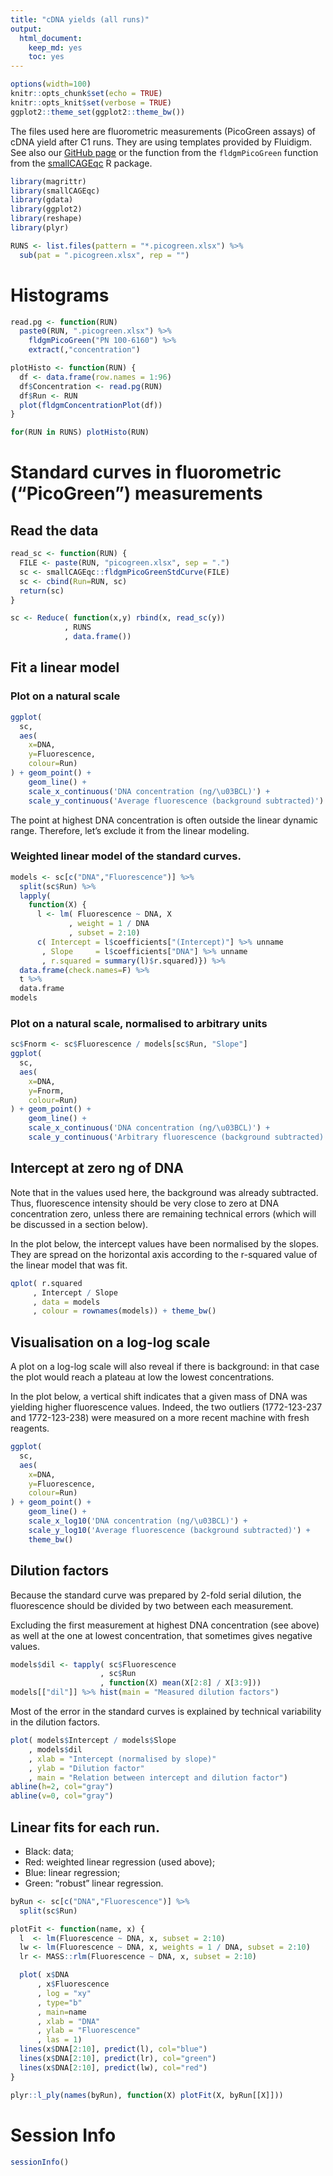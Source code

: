 ```yaml
---
title: "cDNA yields (all runs)"
output: 
  html_document: 
    keep_md: yes
    toc: yes
---
```


```r
options(width=100)
knitr::opts_chunk$set(echo = TRUE)
knitr::opts_knit$set(verbose = TRUE)
ggplot2::theme_set(ggplot2::theme_bw())
```

The files used here are fluorometric measurements (PicoGreen assays) of cDNA
yield after C1 runs.  They are using templates provided by Fluidigm. See also
our [GitHub page][] or the function from the `fldgmPicoGreen` function from
the [smallCAGEqc][] R package.

[GitHub page]: https://github.com/Population-Transcriptomics/Cell-Cycle-on-C1/blob/master/cDNA_concentration/cDNA_concentration.md

[smallCAGEqc]: https://github.com/charles-plessy/smallCAGEqc


```r
library(magrittr)
library(smallCAGEqc)
library(gdata)
library(ggplot2)
library(reshape)
library(plyr)

RUNS <- list.files(pattern = "*.picogreen.xlsx") %>%
  sub(pat = ".picogreen.xlsx", rep = "")
```

Histograms
==========

```r
read.pg <- function(RUN)
  paste0(RUN, ".picogreen.xlsx") %>%
    fldgmPicoGreen("PN 100-6160") %>%
    extract(,"concentration")

plotHisto <- function(RUN) {
  df <- data.frame(row.names = 1:96)
  df$Concentration <- read.pg(RUN)
  df$Run <- RUN
  plot(fldgmConcentrationPlot(df))
}

for(RUN in RUNS) plotHisto(RUN)
```

Standard curves in fluorometric (“PicoGreen”) measurements
==========================================================

## Read the data

```r
read_sc <- function(RUN) {
  FILE <- paste(RUN, "picogreen.xlsx", sep = ".")
  sc <- smallCAGEqc::fldgmPicoGreenStdCurve(FILE)
  sc <- cbind(Run=RUN, sc)
  return(sc)
}

sc <- Reduce( function(x,y) rbind(x, read_sc(y))
            , RUNS
            , data.frame())

```

## Fit a linear model

### Plot  on a natural scale

```r
ggplot(
  sc,
  aes(
    x=DNA,
    y=Fluorescence,
    colour=Run)
) + geom_point() +
    geom_line() + 
    scale_x_continuous('DNA concentration (ng/\u03BCL)') +
    scale_y_continuous('Average fluorescence (background subtracted)')
```

The point at highest DNA concentration is often outside the linear dynamic
range.  Therefore, let's exclude it from the linear modeling.

### Weighted linear model of the standard curves.

```r
models <- sc[c("DNA","Fluorescence")] %>%
  split(sc$Run) %>%
  lapply(
    function(X) {
      l <- lm( Fluorescence ~ DNA, X
             , weight = 1 / DNA
             , subset = 2:10)
      c( Intercept = l$coefficients["(Intercept)"] %>% unname
       , Slope     = l$coefficients["DNA"] %>% unname
       , r.squared = summary(l)$r.squared)}) %>%
  data.frame(check.names=F) %>%
  t %>%
  data.frame
models
```

### Plot on a natural scale, normalised to arbitrary units

```r
sc$Fnorm <- sc$Fluorescence / models[sc$Run, "Slope"]
ggplot(
  sc,
  aes(
    x=DNA,
    y=Fnorm,
    colour=Run)
) + geom_point() +
    geom_line() + 
    scale_x_continuous('DNA concentration (ng/\u03BCL)') +
    scale_y_continuous('Arbitrary fluorescence (background subtracted)')
```

## Intercept at zero ng of DNA

Note that in the values used here, the background was already subtracted.
Thus, fluorescence intensity should be very close to zero at DNA concentration
zero, unless there are remaining technical errors (which will be discussed
in a section below).

In the plot below, the intercept values have been normalised by the slopes.
They are spread on the horizontal axis according to the r-squared value of
the linear model that was fit.

```r
qplot( r.squared
     , Intercept / Slope
     , data = models
     , colour = rownames(models)) + theme_bw()
```

## Visualisation on a log-log scale

A plot on a log-log scale will also reveal if there is background: in that
case the plot would reach a plateau at low the lowest concentrations.

In the plot below, a vertical shift indicates that a given mass of DNA was
yielding higher fluorescence values.  Indeed, the two outliers (1772-123-237
and 1772-123-238) were measured on a more recent machine with fresh reagents.

```r
ggplot(
  sc,
  aes(
    x=DNA,
    y=Fluorescence,
    colour=Run)
) + geom_point() +
    geom_line() + 
    scale_x_log10('DNA concentration (ng/\u03BCL)') +
    scale_y_log10('Average fluorescence (background subtracted)') +
    theme_bw()
```



Dilution factors
----------------

Because the standard curve was prepared by 2-fold serial dilution, the
fluorescence should be divided by two between each measurement.

Excluding the first measurement at highest DNA concentration (see
above) as well at the one at lowest concentration, that sometimes gives
negative values.

```r
models$dil <- tapply( sc$Fluorescence
                    , sc$Run
                    , function(X) mean(X[2:8] / X[3:9]))
models[["dil"]] %>% hist(main = "Measured dilution factors")
```

Most of the error in the standard curves is explained by technical
variability in the dilution factors.

```r
plot( models$Intercept / models$Slope
    , models$dil
    , xlab = "Intercept (normalised by slope)"
    , ylab = "Dilution factor"
    , main = "Relation between intercept and dilution factor")
abline(h=2, col="gray")
abline(v=0, col="gray")
```


Linear fits for each run.
-------------------------

 - Black: data;
 - Red: weighted linear regression (used above);
 - Blue: linear regression;
 - Green: "robust" linear regression.

```r
byRun <- sc[c("DNA","Fluorescence")] %>%
  split(sc$Run)

plotFit <- function(name, x) {
  l  <- lm(Fluorescence ~ DNA, x, subset = 2:10)
  lw <- lm(Fluorescence ~ DNA, x, weights = 1 / DNA, subset = 2:10)
  lr <- MASS::rlm(Fluorescence ~ DNA, x, subset = 2:10)

  plot( x$DNA
      , x$Fluorescence
      , log = "xy"
      , type="b"
      , main=name
      , xlab = "DNA"
      , ylab = "Fluorescence"
      , las = 1)
  lines(x$DNA[2:10], predict(l), col="blue")
  lines(x$DNA[2:10], predict(lr), col="green")
  lines(x$DNA[2:10], predict(lw), col="red")
}

plyr::l_ply(names(byRun), function(X) plotFit(X, byRun[[X]]))
```

Session Info
============

```r
sessionInfo()
```
